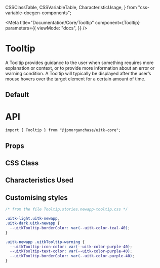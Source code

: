   CSSClassTable,
  CSSVariableTable,
  CharacteristicUsage,
} from "css-variable-docgen-components";

<Meta
  title="Documentation/Core/Tooltip"
  component={Tooltip}
  parameters={{
    viewMode: "docs",
  }}
/>

# Tooltip

A Tooltip provides guidance to the user when something requires more explanation or context, or to provide more information about an error or warning condition. A Tooltip will typically be displayed after the user’s mouse hovers over the target element for a certain amount of time.

## Default

<Canvas>
  <Story id="core-tooltip--default" />
</Canvas>

# API

```
import { Tooltip } from "@jpmorganchase/uitk-core";
```

## Props

<ArgsTable of={Tooltip} />

## CSS Class

<CSSClassTable of={Tooltip} />

## Characteristics Used

<CharacteristicUsage of={Tooltip} />

## Customising styles

<Canvas>
  <Story name="Custom Styling" decorators={[withFlexGap]}>
    <CustomStyling />
  </Story>
</Canvas>

```css
/* from the file Tooltip.stories.newapp-tooltip.css */

.uitk-light.uitk-newapp,
.uitk-dark.uitk-newapp {
  --uitkTooltip-borderColor: var(--uitk-color-teal-40);
}

.uitk-newapp .uitkTooltip-warning {
  --uitkTooltip-icon-color: var(--uitk-color-purple-40);
  --uitkTooltip-text-color: var(--uitk-color-purple-40);
  --uitkTooltip-borderColor: var(--uitk-color-purple-40);
}
```
